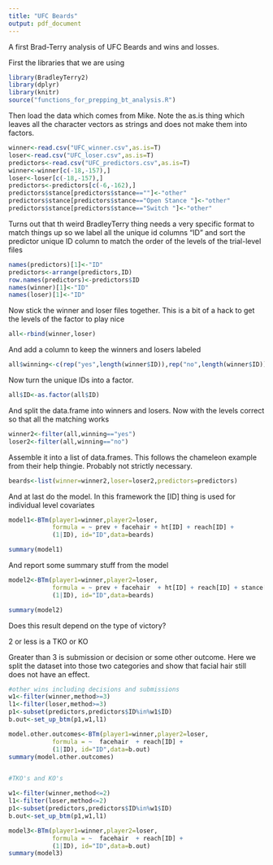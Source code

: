 ```yaml
---
title: "UFC Beards"
output: pdf_document
---
```

A first Brad-Terry analysis of UFC Beards and wins and losses.

First the libraries that we are using
```r
library(BradleyTerry2)
library(dplyr)
library(knitr)
source("functions_for_prepping_bt_analysis.R")
```
Then load the data which comes from Mike.  Note the as.is thing which leaves all the character vectors as strings and does not make them into factors.

```r
winner<-read.csv("UFC_winner.csv",as.is=T)
loser<-read.csv("UFC_loser.csv",as.is=T)
predictors<-read.csv("UFC_predictors.csv",as.is=T)
winner<-winner[c(-18,-157),]
loser<-loser[c(-18,-157),]
predictors<-predictors[c(-6,-162),]
predictors$stance[predictors$stance==""]<-"other"
predictors$stance[predictors$stance=="Open Stance "]<-"other"
predictors$stance[predictors$stance=="Switch "]<-"other"
```
Turns out that th weird BradleyTerry thing needs a very specific format to match things up so we label all the unique id columns "ID" and sort the predictor unique ID column to match the order of the levels of the trial-level files

```r
names(predictors)[1]<-"ID"
predictors<-arrange(predictors,ID)
row.names(predictors)<-predictors$ID
names(winner)[1]<-"ID"
names(loser)[1]<-"ID"
```

Now stick the winner and loser files together.  This is a bit of a hack to get the levels of the factor to play nice

```r
all<-rbind(winner,loser)
```

And add a column to keep the winners and losers labeled

```r
all$winning<-c(rep("yes",length(winner$ID)),rep("no",length(winner$ID)))
```

Now turn the unique IDs into a factor.
```r
all$ID<-as.factor(all$ID)
```

And split the data.frame into winners and losers.  Now with the levels correct so that all the matching works

```r
winner2<-filter(all,winning=="yes")
loser2<-filter(all,winning=="no")
```

Assemble it into a list of data.frames.  This follows the chameleon example from their help thingie.  Probably not strictly necessary.

```r
beards<-list(winner=winner2,loser=loser2,predictors=predictors)
```

And at last do the model.  In this framework the [ID] thing is used for individual level covariates

```r
model1<-BTm(player1=winner,player2=loser,
            formula = ~ prev + facehair + ht[ID] + reach[ID] +   
            (1|ID), id="ID",data=beards)

summary(model1)
```

And report some summary stuff from the model

```r

model2<-BTm(player1=winner,player2=loser,
            formula = ~ prev + facehair  + ht[ID] + reach[ID] + stance[ID] +
            (1|ID), id="ID",data=beards)

summary(model2)
```


Does this result depend on the type of victory? 

2 or less is a TKO or KO

Greater than 3 is submission or decision or some other outcome.  Here we split the dataset into those two categories and show that facial hair still does not have an effect.

```r
#other wins including decisions and submissions
w1<-filter(winner,method>=3)
l1<-filter(loser,method>=3)
p1<-subset(predictors,predictors$ID%in%w1$ID)
b.out<-set_up_btm(p1,w1,l1)

model.other.outcomes<-BTm(player1=winner,player2=loser,
            formula = ~  facehair  + reach[ID] + 
            (1|ID), id="ID",data=b.out)
summary(model.other.outcomes)


#TKO's and KO's

w1<-filter(winner,method<=2)
l1<-filter(loser,method<=2)
p1<-subset(predictors,predictors$ID%in%w1$ID)
b.out<-set_up_btm(p1,w1,l1)

model3<-BTm(player1=winner,player2=loser,
            formula = ~  facehair  + reach[ID] + 
            (1|ID), id="ID",data=b.out)
summary(model3)


```
